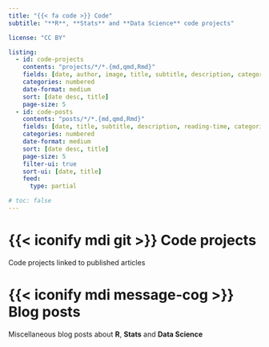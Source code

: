 ```yaml
---
title: "{{< fa code >}} Code"
subtitle: "**R**, **Stats** and **Data Science** code projects"

license: "CC BY"

listing:
  - id: code-projects
    contents: "projects/*/*.{md,qmd,Rmd}"
    fields: [date, author, image, title, subtitle, description, categories]
    categories: numbered
    date-format: medium
    sort: [date desc, title]
    page-size: 5
  - id: code-posts
    contents: "posts/*/*.{md,qmd,Rmd}"
    fields: [date, title, subtitle, description, reading-time, categories] # file-modified 
    categories: numbered
    date-format: medium
    sort: [date desc, title]
    page-size: 5
    filter-ui: true
    sort-ui: [date, title]
    feed:
      type: partial

# toc: false
---
```


# {{< iconify mdi git >}} Code projects

:::{.callout-note appearance="simple"}
Code projects linked to published articles
:::

:::{#code-projects}
:::

# {{< iconify mdi message-cog >}} Blog posts

:::{.callout-note appearance="simple"}
Miscellaneous blog posts about **R**, **Stats** and **Data Science**
:::

:::{#code-posts}
:::
